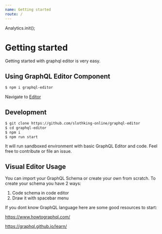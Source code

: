 ```yaml
---
name: Getting started
route: /
---
```


Analytics.init();

# Getting started

Getting started with graphql editor is very easy.

## Using GraphQL Editor Component

```sh
$ npm i graphql-editor
```

Navigate to [Editor](./Editor)

## Development

```sh
$ git clone https://github.com/slothking-online/graphql-editor
$ cd graphql-editor
$ npm i
$ npm run start
```

It will run sandboxed environment with basic GraphQL Editor and code.
Feel free to contribute or file an issue.

## Visual Editor Usage

You can import your GraphQL Schema or create your own from scratch. To create your schema you have 2 ways:

1. Code schema in code editor
2. Draw it with spacebar menu

If you dont know GraphQL language here are some good resources to start:

https://www.howtographql.com/

https://graphql.github.io/learn/

